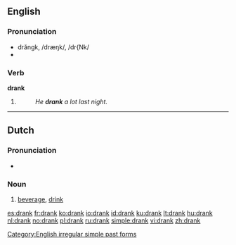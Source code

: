 ==English==

===Pronunciation===
*drăngk, /dræŋk/, /dr{Nk/
*{{audio|en-us-drank.ogg|Audio (US)}}


===Verb===
'''drank'''
# {{simple past of|drink}}
#:''He '''drank''' a lot last night.''

[[Category:English irregular simple past forms]]

----

==Dutch==
===Pronunciation===
*{{audio|Nl-drank.ogg|audio}}

===Noun===
{{nl-noun|g=m|dranken|drankje}}

# [[beverage]], [[drink]]

[[es:drank]]
[[fr:drank]]
[[ko:drank]]
[[io:drank]]
[[id:drank]]
[[ku:drank]]
[[lt:drank]]
[[hu:drank]]
[[nl:drank]]
[[no:drank]]
[[pl:drank]]
[[ru:drank]]
[[simple:drank]]
[[vi:drank]]
[[zh:drank]]